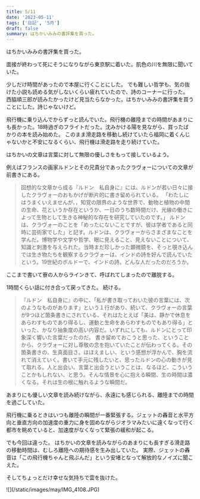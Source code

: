 ```yaml
---
title: 5/11
date: '2023-05-11'
tags: ['日記', '5月']
draft: false
summary: はちかいみみの書評集を買った。
---
```



はちかいみみの書評集を買った。

面接が終わって死にそうになりながら東京駅に着いた。肌色の川を無限に聞いていた。

少しだけ時間があったので本屋に行くことにした。
でも難しい哲学も、気の抜けた小説も読める気がしないくらい疲れていたので、詩のコーナーに行った。
西脇順三郎が読みたかったけど見当たらなかった。はちかいみみの書評集を買うことにした。詩じゃないけど。


飛行機に乗り込んでからずっと読んでいた。飛行機の離陸までの時間があまりにも長かった。18時過ぎのフライトだった。沈みかける陽を見ながら、買ったばかりの本を読み始めた。
このまま滑走路を移動し続けていたら福岡に着くんじゃないかと不安になるくらい、飛行機は滑走路を走り続けていた。

はちかいの文章は言葉に対して無限の優しさをもって接しているよう。

例えばフランスの画家ルドンとその兄貴分であったクラヴォーについての文章が前書きにある。
>回想的な文章から成る『ルドン　私自身に』には、ルドンが若い日々に接したクラヴォーのおもかげが断片的に書き留められている。
>「わたしにはうまくいえませんが、，知覚の限界のような世界で、動物と植物の中間の生命、花というか存在というか、一日のうち数時間だけ、光線の働きによって生物として生きる神秘的な存在を研究していたのです。」
>ルドンは、クラヴォーのことを「めったにないことですが、彼は学者であると同時に芸術家でした」と記す。ルドンは、クラヴォーからさまざまなことを学んだ。博物学や文学や哲学、眼に見えること、見えないことについて、知識と刺激を与えられた。当時まだ珍しかった顕微鏡を、そっと覗き込んでは生き物たちを観察するクラヴォーは、インドの詩を好んで読んでいたという。19世紀のボルドーで、インドの詩。どんな人だったのだろうか。

ここまで書いて寮の人からラインきて、呼ばれてしまったので離脱する。

1時間くらい話に付き合って戻ってきた。
続ける。


>『ルドン　私自身に』の中に、「私が書き取っておいた彼の言葉には、次のようなものがあります」という１行があり、続いて、クラヴォーの言葉が9つほど箇条書きにされている、それはたとえば「美は、静かで休息をあらわすものであり得るし、運動と生命をあらわすものでもあり得る」といった、かなり抽象度の高い内容だ。いずれにしても、ルドンにとって印象深く響いた言葉だったのだ。
>書き留めておこうと思った、ということから、クラヴォーに対し尊敬の念を抱いていたことが伝わってくる。その箇条書きの、生真面目さ。ほほえましい、という感想が浮かんで、胸を流れて消えていく。書いて手元に残したいと、思ったルドンの心の動きが見て取れる。人と出会い、言葉と出会うということは、なるほど、こういうことかもしれない、と思う。そんな情景を心に抱える瞬間、生の時間は濃くなる。それは生の根に触れるような瞬間だ。


あまりにも優しい文章を読み続けながら、永遠にも感じられる、離陸までの時間を過ごしていた。

飛行機に乗るときはいつも離陸の瞬間が一番緊張する。ジェットの轟音と水平方向と垂直方向の加速度の重力に身を固めながらジオラマみたいに遠くなって行く都市を眺めていると、加速度がなくなって緊張の緩和が起こる。

でも今回は違った。
はちかいの文章を読みながらのあまりにも長すぎる滑走路の移動時間は、むしろ離陸への期待感を生み出していた。
実際、ジェットの轟音は「この飛行機ちゃんと飛ぶんだ」という安堵となって解放的なノイズに聞こえた。

そしてちょっとだけ幸せな気持ちで雲を抜けた。

<div class=''>
    ![](/static/images/may/IMG_4108.JPG)
</div>



